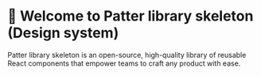 
<Meta title="Overview/Intro" />

# 👋 Welcome to Patter library skeleton (Design system)

Patter library skeleton is an open-source, high-quality library of reusable React components that empower teams to craft any product with ease.

<br />
<br />
